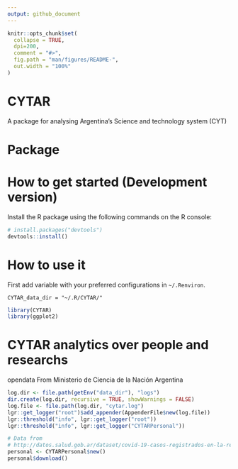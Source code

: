 ```yaml
---
output: github_document
---
```


<!-- README.md is generated from README.Rmd. Please edit that file -->

```r
knitr::opts_chunk$set(
  collapse = TRUE,
  dpi=200,
  comment = "#>",
  fig.path = "man/figures/README-",
  out.width = "100%"
)
```



# CYTAR

A package for analysing Argentina's Science and technology system (CYT)

 <!-- . -->




# Package



# How to get started (Development version)

Install the R package using the following commands on the R console:

```R
# install.packages("devtools")
devtools::install()
```

# How to use it

First add variable with your preferred configurations in `~/.Renviron`. 
 

```.Renviron
CYTAR_data_dir = "~/.R/CYTAR/"
```

```r
library(CYTAR)
library(ggplot2)
```


# CYTAR analytics over people and researchs

opendata From Ministerio de Ciencia de la Nación Argentina

```r
log.dir <- file.path(getEnv("data_dir"), "logs")
dir.create(log.dir, recursive = TRUE, showWarnings = FALSE)
log.file <- file.path(log.dir, "cytar.log")
lgr::get_logger("root")$add_appender(AppenderFile$new(log.file))
lgr::threshold("info", lgr::get_logger("root"))
lgr::threshold("info", lgr::get_logger("CYTARPersonal"))

# Data from
# http://datos.salud.gob.ar/dataset/covid-19-casos-registrados-en-la-republica-argentina
personal <- CYTARPersonal$new()
personal$download()

```
